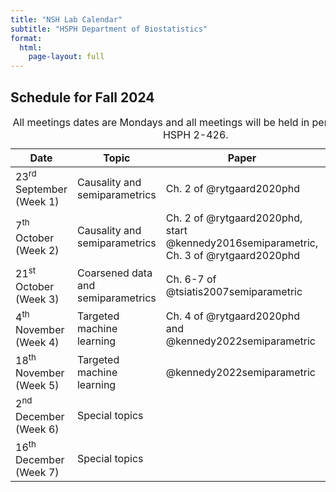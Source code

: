 ```yaml
---
title: "NSH Lab Calendar"
subtitle: "HSPH Department of Biostatistics"
format:
  html:
    page-layout: full
---
```


## Schedule for Fall 2024

| Date                      | Topic                  | Paper            | Presenter   |
|---------------------------|------------------------|------------------|-------------|
| 23^rd^ September (Week 1) | Causality and semiparametrics | Ch. 2 of @rytgaard2020phd | NSH |
| 7^th^ October (Week 2)    | Causality and semiparametrics | Ch. 2 of @rytgaard2020phd, start @kennedy2016semiparametric, Ch. 3 of @rytgaard2020phd | SVB |
| 21^st^ October (Week 3)   | Coarsened data and semiparametrics | Ch. 6-7 of @tsiatis2007semiparametric |    |
| 4^th^ November (Week 4)   | Targeted machine learning | Ch. 4 of @rytgaard2020phd and @kennedy2022semiparametric |    |
| 18^th^ November (Week 5)  | Targeted machine learning | @kennedy2022semiparametric |    |
| 2^nd^ December (Week 6)   | Special topics |    |    |
| 16^th^ December (Week 7)  | Special topics |    |    |

: All meetings dates are Mondays and all meetings will be held in person only in HSPH 2-426.

